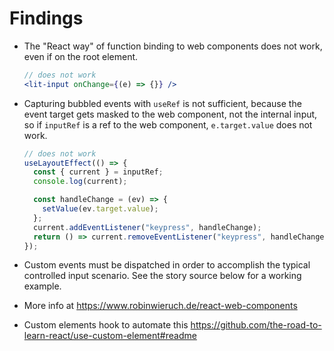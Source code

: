 # Findings

- The "React way" of function binding to web components does not work, even if on the root element.
  ```jsx
  // does not work
  <lit-input onChange={(e) => {}} />
  ```
- Capturing bubbled events with `useRef` is not sufficient, because the event target gets masked to the web component, not the internal input, so if `inputRef` is a ref to the web component, `e.target.value` does not work.

  ```jsx
  // does not work
  useLayoutEffect(() => {
    const { current } = inputRef;
    console.log(current);

    const handleChange = (ev) => {
      setValue(ev.target.value);
    };
    current.addEventListener("keypress", handleChange);
    return () => current.removeEventListener("keypress", handleChange);
  });
  ```

- Custom events must be dispatched in order to accomplish the typical controlled input scenario. See the story source below for a working example.
- More info at https://www.robinwieruch.de/react-web-components
- Custom elements hook to automate this https://github.com/the-road-to-learn-react/use-custom-element#readme
